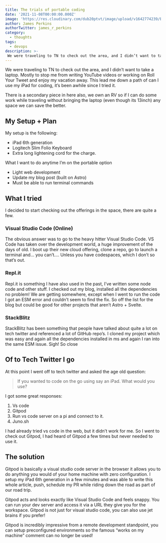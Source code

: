 ```yaml
---
title: The trials of portable coding
date: '2021-11-08T00:00:00.000Z'
image: 'https://res.cloudinary.com/dub20ptvt/image/upload/v1642774239/Blog%20Posts/lum3qzy9gojjhtcpndmp.webp'
author: James Perkins
authorTwitter: james_r_perkins
category:
  - thoughts
tags:
  - devops
description: >-
 We were traveling to TN to check out the area, and I didn’t want to take a laptop. Mostly to stop me from writing YouTube videos or working on Roll Your Tweet and enjoy my vacation away.
---
```


We were traveling to TN to check out the area, and I didn’t want to take a laptop. Mostly to stop me from writing YouTube videos or working on Roll Your Tweet and enjoy my vacation away. This lead me down a path of can I use my iPad for coding, it’s been awhile since I tried it.

There is a secondary piece in here also, we own an RV so if I can do some work while traveling without bringing the laptop (even though its 13inch) any space we can save the better.

## My Setup + Plan

My setup is the following:
- iPad 6th generation 
- Logitech Slim Folio Keyboard
- Extra long lightening cord for the charge.

What I want to do anytime I’m on the portable option
- Light web development 
- Update my blog post (built on Astro)
- Must be able to run terminal commands

## What I tried
I decided to start checking out the offerings in the space, there are quite a few.

### Visual Studio Code (Online)

The obvious answer was to go to the heavy hitter Visual Studio Code. VS Code has taken over the development world, a huge improvement of the days of old. I boot up their new cloud offering, clone a repo, go to launch a terminal and… you can’t…. Unless you have codespaces, which I don’t so that’s out. 

### Repl.it

Repl.it is something I have also used in the past, I’ve written some node code and other stuff. I checked out my blog, installed all the dependencies no problem! We are getting somewhere, except when I went to run the code I got an ESM error and couldn’t seem to find the fix. So off the list for the blog but could be good for other projects that aren’t Astro + Svelte.

### StackBlitz 

StackBlitz has been something that people have talked about quite a lot on tech twitter and referenced a lot of GitHub repo’s. I cloned my project which was easy and again all the dependencies installed in ms and again I ran into the same ESM issue. Sigh! So close 

## Of to Tech Twitter I go

At this point I went off to tech twitter and asked the age old question:

> If you wanted to code on the go using say an iPad. What would you use?

I got some great responses:

1. Vs code 
2. Gitpod
3. Run vs code server on a pi and connect to it.
4. Juno.sh

I had already tried vs code in the web, but it didn’t work for me. So I went to check out Gitpod, I had heard of Gitpod a few times but never needed to use it. 

## The solution

Gitpod is basically a visual studio code server in the browser it allows you to do anything you would of your home machine with zero configuration. I setup my iPad 6th generation in a few minutes and was able to write this whole article, push, schedule my PR while riding down the road as part of our road trip.

Gitpod acts and looks exactly like Visual Studio Code and feels snappy. You can run your dev server and access it via a URL they give you for the workspace. Gitpod is not just for visual studio code, you can also use jet brains if you prefer!

Gitpod is incredibly impressive from a remote development standpoint, you can setup preconfigured environments so the famous “works on my machine” comment can no longer be used!
